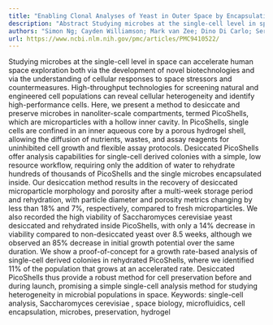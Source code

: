 ```yaml
---
title: "Enabling Clonal Analyses of Yeast in Outer Space by Encapsulation and Desiccation in Hollow Microparticles"
description: "Abstract Studying microbes at the single-cell level in space can accelerate human space exploration both via the development of novel biotechnologies and via the understanding of cellular responses to..."
authors: "Simon Ng; Cayden Williamson; Mark van Zee; Dino Di Carlo; Sergio R Santa Maria; Daniela Billi"
url: https://www.ncbi.nlm.nih.gov/pmc/articles/PMC9410522/
---
```


Studying microbes at the single-cell level in space can accelerate human space exploration both via the development of novel biotechnologies and via the understanding of cellular responses to space stressors and countermeasures. High-throughput technologies for screening natural and engineered cell populations can reveal cellular heterogeneity and identify high-performance cells. Here, we present a method to desiccate and preserve microbes in nanoliter-scale compartments, termed PicoShells, which are microparticles with a hollow inner cavity. In PicoShells, single cells are confined in an inner aqueous core by a porous hydrogel shell, allowing the diffusion of nutrients, wastes, and assay reagents for uninhibited cell growth and flexible assay protocols. Desiccated PicoShells offer analysis capabilities for single-cell derived colonies with a simple, low resource workflow, requiring only the addition of water to rehydrate hundreds of thousands of PicoShells and the single microbes encapsulated inside. Our desiccation method results in the recovery of desiccated microparticle morphology and porosity after a multi-week storage period and rehydration, with particle diameter and porosity metrics changing by less than 18% and 7%, respectively, compared to fresh microparticles. We also recorded the high viability of Saccharomyces cerevisiae yeast desiccated and rehydrated inside PicoShells, with only a 14% decrease in viability compared to non-desiccated yeast over 8.5 weeks, although we observed an 85% decrease in initial growth potential over the same duration. We show a proof-of-concept for a growth rate-based analysis of single-cell derived colonies in rehydrated PicoShells, where we identified 11% of the population that grows at an accelerated rate. Desiccated PicoShells thus provide a robust method for cell preservation before and during launch, promising a simple single-cell analysis method for studying heterogeneity in microbial populations in space. Keywords: single-cell analysis, Saccharomyces cerevisiae , space biology, microfluidics, cell encapsulation, microbes, preservation, hydrogel
